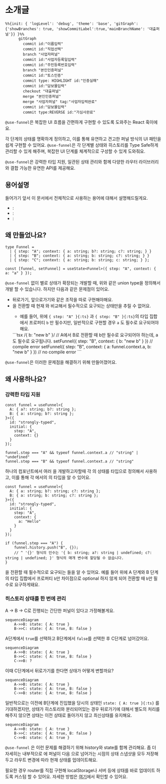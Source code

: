 
# 소개글

```mermaid
%%{init: { 'logLevel': 'debug', 'theme': 'base', 'gitGraph': {'showBranches': true, 'showCommitLabel':true,'mainBranchName': '대출퍼널'}} }%%
      gitGraph
        commit id:"이름입력"
        commit id:"직업선택"
        branch "사업자퍼널"
        commit id:"사업자등록일입력"
        commit id:"주민등록번호입력"
        branch "본인인증퍼널"
        commit id:"토스인증"
        commit type: HIGHLIGHT id:"인증실패"
        commit id:"담보물입력"
        checkout "대출퍼널"
        merge "본인인증퍼널"
        merge "사업자퍼널" tag:"사업자입력완료"
        commit id:"담보물입력"
        commit type:REVERSE id:"가심사완료"
```

`@use-funnel`은 복잡한 UI 흐름을 간편하게 구현할 수 있도록 도와주는 React 훅이에요.

각 단계의 상태를 명확하게 정의하고, 이를 통해 유연하고 견고한 퍼널 방식의 UI 패턴을 쉽게 구현할 수 있어요. `@use-funnel`은 각 단계별 상태와 히스토리를 Type Safe하게 관리할 수 있게 해주며, 복잡한 UI 단계를 체계적으로 구성할 수 있게 도와줘요.

`@use-funnel`은 강력한 타입 지원, 일관된 상태 관리와 함께 다양한 라우터 라이브러리와 결합 가능한 유연한 API를 제공해요.

## 용어설명

들어가기 앞서 이 문서에서 전체적으로 사용하는 용어에 대해서 설명해드릴게요.

* <Keyword keyword="step" /> : <KeywordDescription keyword="step" />
* <Keyword keyword="context" /> : <KeywordDescription keyword="context" />
* <Keyword keyword="history" /> : <KeywordDescription keyword="history" />


## 왜 만들었나요?

```tsx
type Funnel =
  | { step: "A"; context: { a: string; b?: string; c?: string; } }
  | { step: "B"; context: { a: string; b: string; c?: string; } }
  | { step: "C"; context: { a: string; b: string; c: string; } };

const [funnel, setFunnel] = useState<Funnel>({ step: "A", context: { a: "a" } });
```

`@use-funnel` 없이 <Keyword keyword="step" /> 별로 상태가 확장되는 개발할 때, 위와 같은 union type을 정의해서 개발 할 수 있습니다. 하지만 다음과 같은 문제점이 있어요.

- 뒤로가기, 앞으로가기와 같은 <Keyword keyword="history" /> 조작을 따로 구현해야해요.
- <Keyword keyword="step" /> 을 전환할 때 현재 <Keyword keyword="step" /> 와 비교해서 필수적으로 요구되는 상태만을 추릴 수 없어요.
    - 예를 들어, 위에 `{ step: "A" }{:ts}` 과 `{ step: "B" }{:ts}`의 타입 집합에서 프로퍼티 `b` 만 필수지만, 일반적으로 구현할 경우 `a` 도 필수로 요구되어야 해요.
    <div className="code-highlight-error nx-mt-6 first:nx-mt-0">
    ```tsx /{ b: "new b" }/
    // A에서 B로 전환할 때 b만 필수로 요구되어야 하는데, a도 필수로 요구됩니다.
    setFunnel({ step: "B", context: { b: "new b" } }) // compile error
    setFunnel({ step: "B", context: { a: funnel.context.a, b: "new b" } }) // no compile error
    ```
    </div>

`@use-funnel`은 이러한 문제점을 해결하기 위해 만들어졌어요.

## 왜 사용하나요?

### 강력한 타입 지원

```tsx /funnel/
const funnel = useFunnel<{
  A: { a?: string; b?: string };
  B: { a: string; b?: string };
}>({
  id: "strongly-typed",
  initial: {
    step: "A",
    context: {}
  }
});

funnel.step === "A" && typeof funnel.context.a // "string" | "undefined"
funnel.step === "B" && typeof funnel.context.a // "string"
```

하나의 컴포넌트에서 여러 <Keyword keyword="step" /> 을 개발하고자할때 각 <Keyword keyword="step" /> 의 상태를 타입으로 정의해서 사용하고, 이를 통해 각 <Keyword keyword="step" /> 에서의 <Keyword keyword="context" /> 의 타입을 알 수 있어요.

<div className="code-highlight-error nx-mt-6 first:nx-mt-0">

```tsx {15}
const funnel = useFunnel<{
  A: { a: string; b?: string; c?: string };
  B: { a: string; b: string; c?: string };
}>({
  id: "strongly-typed",
  initial: {
    step: "A",
    context: {
      a: "Hello"
    }
  }
});

if (funnel.step === "A") {
	funnel.history.push("B", {});
	// ^ '{}' 형식의 인수는 '{ b: string; a?: string | undefined; c?: string | undefined; }' 형식의 매개 변수에 할당될 수 없습니다.
}
```

</div>

<Keyword keyword="step" /> 을 전환할 때 필수적으로 요구되는  <Keyword keyword="context" /> 들을 알 수 있어요. 예를 들어 위에 A 단계와 B 단계의 타입 집합에서 프로퍼티 `b`만 차이점으로 optional 하지 않게 되어 전환할 때 `b`만 필수로 요구하게돼요.

### 히스토리 상태를 한 번에 관리

A → B → C로 진행되는 간단한 퍼널이 있다고 가정해볼게요.

```mermaid
sequenceDiagram
    A->>B: state: { A: true }
    B->>C: state: { A: true, B: false }
```

A단계에서 `true`를 선택하고 B단계에서 `false`를 선택한 후 C단계로 넘어갔어요.

```mermaid
sequenceDiagram
    A->>B: state: { A: true }
    B->>C: state: { A: true, B: false }
    C->>B: ?
```

이때 C단계에서 뒤로가기를 한다면 상태가 어떻게 변할까요?

```mermaid
sequenceDiagram
    A->>B: state: { A: true }
    B->>C: state: { A: true, B: false }
    C->>B: state: { A: true, B: false }
```

일반적으로는 이전에 B단계에 진입했을 당시의 상태인 `state: { A: true }{:ts}` 를 기대하겠지만, 상태가 히스토리와 분리되어있는 경우 뒤로가기에 대해서 별도의 처리를 해주지 않으면 상태는 이전 상태로 돌아가지 않고 최신상태를 유지해요.

```mermaid
sequenceDiagram
    A->>B: state: { A: true }
    B->>C: state: { A: true, B: false }
    C->>B: state: { A: true }
```

`@use-funnel` 은 이런 문제를 해결하기 위해 history와 state를 함께 관리해요. 좀 더 자세히는 내부적으로 <Keyword keyword="history" /> 에 퍼널이 다음 <Keyword keyword="step" /> 으로 넘어가는 시점의 상태 스냅샷을 모두 저장해두고 라우트 변경에 따라 현재 상태를 업데이트해요. 

필요한 경우 router를 직접 구현해 localStorage나 서버 등에 상태를 바로 업데이트 하도록 커스텀 할 수 있어요. 자세한 방법은 [여기](/docs/custom-router)에서 확인할 수 있어요.
